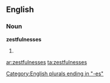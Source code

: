 ==English==

===Noun===
'''zestfulnesses'''

# {{plural of|[[zestfulness]]}}

[[Category:English plurals ending in "-es"]]

[[ar:zestfulnesses]]
[[ta:zestfulnesses]]